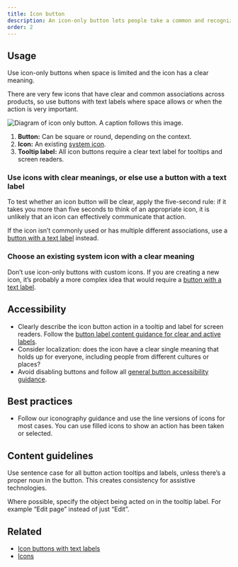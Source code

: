 ```yaml
---
title: Icon button
description: An icon-only button lets people take a common and recognizable action where space is limited.
order: 2
---
```


## Usage

Use icon-only buttons when space is limited and the icon has a clear meaning.

There are very few icons that have clear and common associations across products, so use buttons with text labels where space allows or when the action is very important.

![Diagram of icon only button. A caption follows this image.](./images/anatomy-icon-button.png)

1. **Button:** Can be square or round, depending on the context.
2. **Icon:** An existing [system icon](/components/icon).
3. **Tooltip label:** All icon buttons require a clear text label for tooltips and screen readers.

### Use icons with clear meanings, or else use a button with a text label

To test whether an icon button will be clear, apply the five-second rule: if it takes you more than five seconds to think of an appropriate icon, it is unlikely that an icon can effectively communicate that action.

If the icon isn’t commonly used or has multiple different associations, use a [button with a text label](/components/button/examples) instead.

<!-- TODO add do don't -->

### Choose an existing system icon with a clear meaning

Don’t use icon-only buttons with custom icons. If you are creating a new icon, it’s probably a more complex idea that would require a [button with a text label](/components/button/examples).

## Accessibility

<!-- TODO get accessibility review and check this against other a11y button guidance for consistency -->

- Clearly describe the icon button action in a tooltip and label for screen readers. Follow the [button label content guidance for clear and active labels](/components/button/icon-button/usage#content-guidelines).
- Consider localization: does the icon have a clear single meaning that holds up for everyone, including people from different cultures or places?
- Avoid disabling buttons and follow all [general button accessibility guidance](/components/button/usage#accessibility).

## Best practices

- Follow our iconography guidance and use the line versions of icons for most cases. You can use filled icons to show an action has been taken or selected.

## Content guidelines

Use sentence case for all button action tooltips and labels, unless there’s a proper noun in the button. This creates consistency for assistive technologies.

Where possible, specify the object being acted on in the tooltip label. For example “Edit page” instead of just “Edit”.

<!-- TODO make clearer headings and do/donts throughout -->

<!-- ## Mobile guidelines -->

## Related

- [Icon buttons with text labels](/components/button/examples)
- [Icons](/components/icon)

<!-- TODO fix all links throughout. Spell check :) -->
